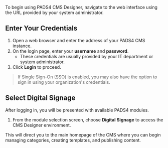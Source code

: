 To begin using PADS4 CMS Designer, navigate to the web interface using the URL provided by your system administrator.

## Enter Your Credentials

1. Open a web browser and enter the address of your PADS4 CMS instance.
2. On the login page, enter your **username** and **password**.
   - These credentials are usually provided by your IT department or system administrator.
3. Click **Login** to proceed.

> If Single Sign-On (SSO) is enabled, you may also have the option to sign in using your organization's credentials.

## Select Digital Signage

After logging in, you will be presented with available PADS4 modules.

1. From the module selection screen, choose **Digital Signage** to access the CMS Designer environment.

This will direct you to the main homepage of the CMS where you can begin managing categories, creating templates, and publishing content.

